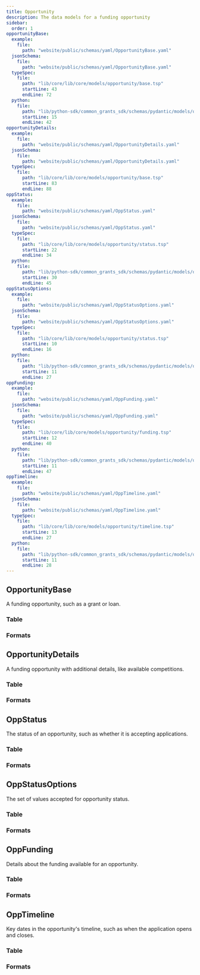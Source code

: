 ```yaml
---
title: Opportunity
description: The data models for a funding opportunity
sidebar:
  order: 1
opportunityBase:
  example:
    file:
      path: "website/public/schemas/yaml/OpportunityBase.yaml"
  jsonSchema:
    file:
      path: "website/public/schemas/yaml/OpportunityBase.yaml"
  typeSpec:
    file:
      path: "lib/core/lib/core/models/opportunity/base.tsp"
      startLine: 43
      endLine: 72
  python:
    file:
      path: "lib/python-sdk/common_grants_sdk/schemas/pydantic/models/opp_base.py"
      startLine: 15
      endLine: 42
opportunityDetails:
  example:
    file:
      path: "website/public/schemas/yaml/OpportunityDetails.yaml"
  jsonSchema:
    file:
      path: "website/public/schemas/yaml/OpportunityDetails.yaml"
  typeSpec:
    file:
      path: "lib/core/lib/core/models/opportunity/base.tsp"
      startLine: 83
      endLine: 88
oppStatus:
  example:
    file:
      path: "website/public/schemas/yaml/OppStatus.yaml"
  jsonSchema:
    file:
      path: "website/public/schemas/yaml/OppStatus.yaml"
  typeSpec:
    file:
      path: "lib/core/lib/core/models/opportunity/status.tsp"
      startLine: 22
      endLine: 34
  python:
    file:
      path: "lib/python-sdk/common_grants_sdk/schemas/pydantic/models/opp_status.py"
      startLine: 30
      endLine: 45
oppStatusOptions:
  example:
    file:
      path: "website/public/schemas/yaml/OppStatusOptions.yaml"
  jsonSchema:
    file:
      path: "website/public/schemas/yaml/OppStatusOptions.yaml"
  typeSpec:
    file:
      path: "lib/core/lib/core/models/opportunity/status.tsp"
      startLine: 10
      endLine: 16
  python:
    file:
      path: "lib/python-sdk/common_grants_sdk/schemas/pydantic/models/opp_status.py"
      startLine: 11
      endLine: 27
oppFunding:
  example:
    file:
      path: "website/public/schemas/yaml/OppFunding.yaml"
  jsonSchema:
    file:
      path: "website/public/schemas/yaml/OppFunding.yaml"
  typeSpec:
    file:
      path: "lib/core/lib/core/models/opportunity/funding.tsp"
      startLine: 12
      endLine: 40
  python:
    file:
      path: "lib/python-sdk/common_grants_sdk/schemas/pydantic/models/opp_funding.py"
      startLine: 11
      endLine: 47
oppTimeline:
  example:
    file:
      path: "website/public/schemas/yaml/OppTimeline.yaml"
  jsonSchema:
    file:
      path: "website/public/schemas/yaml/OppTimeline.yaml"
  typeSpec:
    file:
      path: "lib/core/lib/core/models/opportunity/timeline.tsp"
      startLine: 13
      endLine: 27
  python:
    file:
      path: "lib/python-sdk/common_grants_sdk/schemas/pydantic/models/opp_timeline.py"
      startLine: 11
      endLine: 28
---
```



## OpportunityBase

A funding opportunity, such as a grant or loan.

### Table

<SchemaTable filePath={frontmatter.opportunityBase.jsonSchema.file.path} />

### Formats

<SchemaFormatTabs
  example={frontmatter.opportunityBase.example}
  jsonSchema={frontmatter.opportunityBase.jsonSchema}
  typeSpec={frontmatter.opportunityBase.typeSpec}
  python={frontmatter.opportunityBase.python}
/>

## OpportunityDetails

A funding opportunity with additional details, like available competitions.

### Table

<SchemaTable filePath={frontmatter.opportunityDetails.jsonSchema.file.path} />

### Formats

<SchemaFormatTabs
  example={frontmatter.opportunityDetails.example}
  jsonSchema={frontmatter.opportunityDetails.jsonSchema}
  typeSpec={frontmatter.opportunityDetails.typeSpec}
  python={frontmatter.opportunityDetails.python}
/>

## OppStatus

The status of an opportunity, such as whether it is accepting applications.

### Table

<SchemaTable filePath={frontmatter.oppStatus.jsonSchema.file.path} />

### Formats

<SchemaFormatTabs
  example={frontmatter.oppStatus.example}
  jsonSchema={frontmatter.oppStatus.jsonSchema}
  typeSpec={frontmatter.oppStatus.typeSpec}
  python={frontmatter.oppStatus.python}
/>

## OppStatusOptions

The set of values accepted for opportunity status.

### Table

<SchemaTable filePath={frontmatter.oppStatusOptions.jsonSchema.file.path} />

### Formats

<SchemaFormatTabs
  example={frontmatter.oppStatusOptions.example}
  jsonSchema={frontmatter.oppStatusOptions.jsonSchema}
  typeSpec={frontmatter.oppStatusOptions.typeSpec}
  python={frontmatter.oppStatusOptions.python}
/>

## OppFunding

Details about the funding available for an opportunity.

### Table

<SchemaTable filePath={frontmatter.oppFunding.jsonSchema.file.path} />

### Formats

<SchemaFormatTabs
  example={frontmatter.oppFunding.example}
  jsonSchema={frontmatter.oppFunding.jsonSchema}
  typeSpec={frontmatter.oppFunding.typeSpec}
  python={frontmatter.oppFunding.python}
/>

## OppTimeline

Key dates in the opportunity's timeline, such as when the application opens and closes.

### Table

<SchemaTable filePath={frontmatter.oppTimeline.jsonSchema.file.path} />

### Formats

<SchemaFormatTabs
  example={frontmatter.oppTimeline.example}
  jsonSchema={frontmatter.oppTimeline.jsonSchema}
  typeSpec={frontmatter.oppTimeline.typeSpec}
  python={frontmatter.oppTimeline.python}
/>
